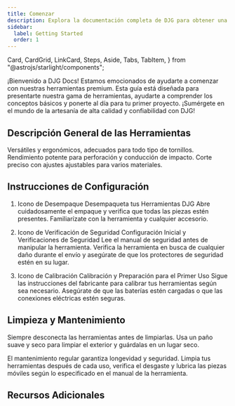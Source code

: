 ```yaml
---
title: Comenzar
description: Explora la documentación completa de DJG para obtener una visión detallada de nuestras herramientas premium y servicios de construcción.
sidebar:
  label: Getting Started
  order: 1
---
```


  Card,
  CardGrid,
  LinkCard,
  Steps,
  Aside,
  Tabs,
  TabItem,
} from "@astrojs/starlight/components";

¡Bienvenido a DJG Docs! Estamos emocionados de ayudarte a comenzar con nuestras herramientas premium. Esta guía está diseñada para presentarte nuestra gama de herramientas, ayudarte a comprender los conceptos básicos y ponerte al día para tu primer proyecto. ¡Sumérgete en el mundo de la artesanía de alta calidad y confiabilidad con DJG!

## Descripción General de las Herramientas

<CardGrid>
  <Card title="Juego de Destornilladores" icon="seti:config">
    Versátiles y ergonómicos, adecuados para todo tipo de tornillos.
    <LinkCard title="Aprende más" href="/es/guides/getting-started" />
  </Card>
  <Card title="Taladro Percutor" icon="seti:pipeline">
    Rendimiento potente para perforación y conducción de impacto.
    <LinkCard title="Aprende más" href="/es/guides/getting-started" />
  </Card>
  <Card title="Sierras Eléctricas" icon="seti:crystal">
    Corte preciso con ajustes ajustables para varios materiales.
    <LinkCard title="Aprende más" href="/es/guides/getting-started" />
  </Card>
</CardGrid>

## Instrucciones de Configuración

<Steps>

1. Icono de Desempaque Desempaqueta tus Herramientas DJG
   Abre cuidadosamente el empaque y verifica que todas las piezas estén presentes. Familiarízate con la herramienta y cualquier accesorio.

2. Icono de Verificación de Seguridad Configuración Inicial y Verificaciones de Seguridad
   Lee el manual de seguridad antes de manipular la herramienta. Verifica la herramienta en busca de cualquier daño durante el envío y asegúrate de que los protectores de seguridad estén en su lugar.

3. Icono de Calibración Calibración y Preparación para el Primer Uso
   Sigue las instrucciones del fabricante para calibrar tus herramientas según sea necesario. Asegúrate de que las baterías estén cargadas o que las conexiones eléctricas estén seguras.

</Steps>


## Limpieza y Mantenimiento

<Aside type="tip">
  Siempre desconecta las herramientas antes de limpiarlas. Usa un paño suave y seco para limpiar el exterior y guárdalas en un lugar seco.
</Aside>

El mantenimiento regular garantiza longevidad y seguridad. Limpia tus herramientas después de cada uso, verifica el desgaste y lubrica las piezas móviles según lo especificado en el manual de la herramienta.

## Recursos Adicionales

<LinkCard
  title="Tutoriales Detallados"
  description="Sumérgete en el uso de nuestras herramientas con tutoriales dirigidos por expertos."
  href="/es/guides/getting-started"
/>

<LinkCard
  title="Demostraciones en Video"
  description="Guías visuales para sacar el máximo provecho de tus herramientas."
  href="/es/guides/getting-started"
/>

<LinkCard
  title="Información de Garantía"
  description="Comprende tu cobertura y cómo hacer una reclamación si es necesario."
  href="/es/guides/getting-started"
/>
